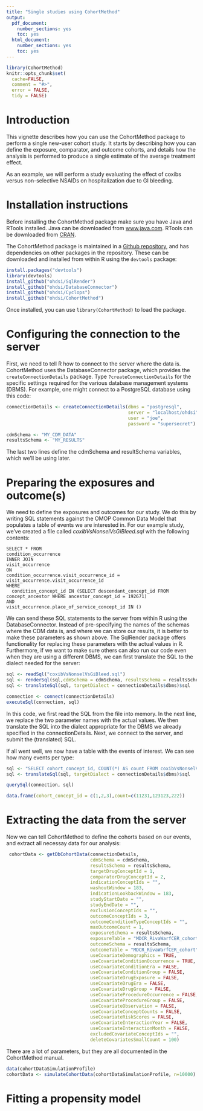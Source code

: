 ```yaml
---
title: "Single studies using CohortMethod"
output:
  pdf_document:
    number_sections: yes
    toc: yes
  html_document:
    number_sections: yes
    toc: yes
---
```

<!--
%\VignetteEngine{knitr}
%\VignetteIndexEntry{Single studies using CohortMethod}
-->

```r
library(CohortMethod)
knitr::opts_chunk$set(
  cache=FALSE,
  comment = "#>",
  error = FALSE,
  tidy = FALSE)
```
# Introduction

This vignette describes how you can use the CohortMethod package to perform a single new-user cohort study. It starts by describing how you can define the exposure, comparator, and outcome cohorts, and details how the analysis is performed to produce a single estimate of the average treatment effect.

As an example, we will perform a study evaluating the effect of coxibs versus non-selective NSAIDs on hospitalization due to GI bleeding.

# Installation instructions

Before installing the CohortMethod package make sure you have Java and RTools installed. Java can be downloaded from [www.java.com](http://www.java.com). RTools can be downloaded from [CRAN](http://cran.r-project.org/bin/windows/Rtools/).

The CohortMethod package is maintained in a [Github repository](https://github.com/OHDSI/CohortMethod), and has dependencies on other packages in the repository. These can be downloaded and installed from within R using the `devtools` package:

```r
install.packages("devtools")
library(devtools)
install_github("ohdsi/SqlRender") 
install_github("ohdsi/DatabaseConnector") 
install_github("ohdsi/Cyclops") 
install_github("ohdsi/CohortMethod") 
```

Once installed, you can use `library(CohortMethod)` to load the package.

# Configuring the connection to the server

First, we need to tell R how to connect to the server where the data is. CohortMethod uses the DatabaseConnector package, which provides the `createConnectionDetails` package. Type `?createConnectionDetails` for the specific settings required for the various database management systems (DBMS). For example, one might connect to a PostgreSQL database using this code:

```r
connectionDetails <- createConnectionDetails(dbms = "postgresql", 
                                             server = "localhost/ohdsi", 
                                             user = "joe", 
                                             password = "supersecret")

cdmSchema <- "MY_CDM_DATA"
resultsSchema <- "MY_RESULTS"
```

The last two lines define the cdmSchema and resultSchema variables, which we'll be using later.

# Preparing the exposures and outcome(s)

We need to define the exposures and outcomes for our study. We do this by writing SQL statements against the OMOP Common Data Model that populates a table of events we are interested in. For our example study, we've created a file called *coxibVsNonselVsGiBleed.sql* with the following contents:

```
SELECT * FROM
condition_occurrence
INNER JOIN 
visit_occurrence
ON 
condition_occurrence.visit_occurrence_id = visit_occurrence.visit_occurrence_id
WHERE 
  condition_concept_id IN (SELECT descendant_concept_id FROM concept_ancestor WHERE ancestor_concept_id = 192671)
AND
visit_occurrence.place_of_service_concept_id IN ()
```

We can send these SQL statements to the server from within R using the DatabaseConnector. Instead of pre-specifying the names of the schemas where the CDM data is, and where we can store our results, it is better to make these parameters as shown above. The SqlRender package offers functionality for replacing these parameters with the actual values in R. Furthermore, if we want to make sure others can also run our code even when they are using a different DBMS, we can first translate the SQL to the dialect needed for the server:

```r
sql <- readSql("coxibVsNonselVsGiBleed.sql")
sql <- renderSql(sql,cdmSchema = cdmSchema, resultsSchema = resultsSchema)
sql <- translateSql(sql, targetDialect = connectionDetails$dbms)$sql

connection <- connect(connectionDetails)
executeSql(connection, sql)
```

In this code, we first read the SQL from the file into memory. In the next line, we replace the two parameter names with the actual values. We then translate the SQL into the dialect appropriate for the DBMS we already specified in the connectionDetails. Next, we connect to the server, and submit the (translated) SQL.

If all went well, we now have a table with the events of interest. We can see how many events per type:

```r
sql <- "SELECT cohort_concept_id, COUNT(*) AS count FROM coxibVsNonselVsGiBleed GROUP BY cohort_concept_id"
sql <- translateSql(sql, targetDialect = connectionDetails$dbms)$sql

querySql(connection, sql)
```
```r
data.frame(cohort_concept_id = c(1,2,3),count=c(11231,123123,222))
```

# Extracting the data from the server

Now we can tell CohortMethod to define the cohorts based on our events, and extract all necessay data for our analysis:

```r
 cohortData <- getDbCohortData(connectionDetails,
                               cdmSchema = cdmSchema,
                               resultsSchema = resultsSchema,
                               targetDrugConceptId = 1,
                               comparatorDrugConceptId = 2, 
                               indicationConceptIds = "",
                               washoutWindow = 183, 
                               indicationLookbackWindow = 183,
                               studyStartDate = "", 
                               studyEndDate = "", 
                               exclusionConceptIds = "",
                               outcomeConceptIds = 3, 
                               outcomeConditionTypeConceptIds = "", 
                               maxOutcomeCount = 1,
                               exposureSchema = resultsSchema,
                               exposureTable = "MDCR_RivaWarfCER_cohort",
                               outcomeSchema = resultsSchema,
                               outcomeTable = "MDCR_RivaWarfCER_cohort",
                               useCovariateDemographics = TRUE, 
                               useCovariateConditionOccurrence = TRUE,
                               useCovariateConditionEra = FALSE, 
                               useCovariateConditionGroup = FALSE,
                               useCovariateDrugExposure = FALSE, 
                               useCovariateDrugEra = FALSE,
                               useCovariateDrugGroup = FALSE, 
                               useCovariateProcedureOccurrence = FALSE,
                               useCovariateProcedureGroup = FALSE, 
                               useCovariateObservation = FALSE,
                               useCovariateConceptCounts = FALSE, 
                               useCovariateRiskScores = FALSE,
                               useCovariateInteractionYear = FALSE, 
                               useCovariateInteractionMonth = FALSE,
                               excludedCovariateConceptIds = "", 
                               deleteCovariatesSmallCount = 100)
```
There are a lot of parameters, but they are all documented in the CohortMethod manual.

```r
data(cohortDataSimulationProfile)
cohortData <- simulateCohortData(cohortDataSimulationProfile, n=10000)
```

# Fitting a propensity model
